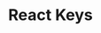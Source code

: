 ---
id: "react_tf_easy_008"
questionType: "TRUE_FALSE"
title: "React Keys"
statement: "Keys help React identify which items in a list have changed."
difficulty: "EASY"
category: "React"
correctAnswer: true
explanation: "Keys improve performance by helping React track list item updates."
---